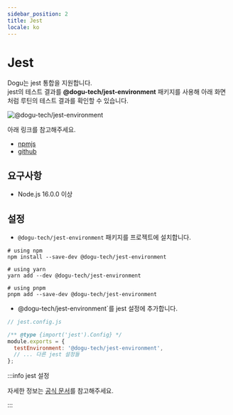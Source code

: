 ```yaml
---
sidebar_position: 2
title: Jest
locale: ko
---
```


# Jest

Dogu는 jest 통합을 지원합니다.  
jest의 테스트 결과를 **@dogu-tech/jest-environment** 패키지를 사용해 아래 화면처럼 루틴의 테스트 결과를 확인할 수 있습니다.

![@dogu-tech/jest-environment](/img/testing-framework-support/jest.png)

아래 링크를 참고해주세요.

- [npmjs](https://www.npmjs.com/package/@dogu-tech/jest-environment)
- [github](https://github.com/dogu-team/dogu/tree/main/packages/typescript/jest-environment)

## 요구사항

- Node.js 16.0.0 이상

## 설정

- `@dogu-tech/jest-environment` 패키지를 프로젝트에 설치합니다.

```shell
# using npm
npm install --save-dev @dogu-tech/jest-environment

# using yarn
yarn add --dev @dogu-tech/jest-environment

# using pnpm
pnpm add --save-dev @dogu-tech/jest-environment
```

- @dogu-tech/jest-environment`를 jest 설정에 추가합니다.

```javascript
// jest.config.js

/** @type {import('jest').Config} */
module.exports = {
  testEnvironment: '@dogu-tech/jest-environment',
  // ... 다른 jest 설정들
};
```

:::info jest 설정

자세한 정보는 [공식 문서](https://jestjs.io/docs/configuration)를 참고해주세요.

:::
